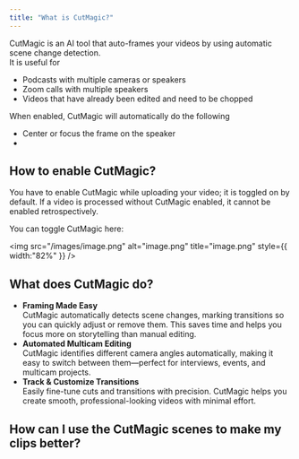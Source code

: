 ```yaml
---
title: "What is CutMagic?"
---
```


CutMagic is an AI tool that auto-frames your videos by using automatic scene change detection. \
It is useful for 

- Podcasts with multiple cameras or speakers
- Zoom calls with multiple speakers
- Videos that have already been edited and need to be chopped

When enabled, CutMagic will automatically do the following

- Center or focus the frame on the speaker
- 

## How to enable CutMagic?

You have to enable CutMagic while uploading your video; it is toggled on by default. If a video is processed without CutMagic enabled, it cannot be enabled retrospectively.

You can toggle CutMagic here:

<img
  src="/images/image.png"
  alt="image.png"
  title="image.png"
  style={{ width:"82%" }}
/>

## What does CutMagic do?

- **Framing Made Easy**\
  CutMagic automatically detects scene changes, marking transitions so you can quickly adjust or remove them. This saves time and helps you focus more on storytelling than manual editing.
- **Automated Multicam Editing**\
  CutMagic identifies different camera angles automatically, making it easy to switch between them—perfect for interviews, events, and multicam projects.
- **Track & Customize Transitions**\
  Easily fine-tune cuts and transitions with precision. CutMagic helps you create smooth, professional-looking videos with minimal effort.

## How can I use the CutMagic scenes to make my clips better?